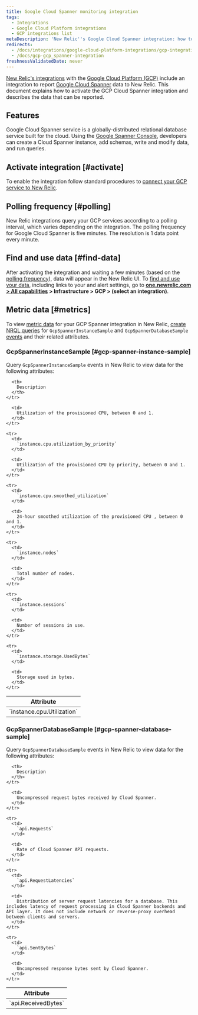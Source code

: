 ```yaml
---
title: Google Cloud Spanner monitoring integration
tags:
  - Integrations
  - Google Cloud Platform integrations
  - GCP integrations list
metaDescription: 'New Relic''s Google Cloud Spanner integration: how to activate it and what data it reports.'
redirects:
  - /docs/integrations/google-cloud-platform-integrations/gcp-integrations-list/google-cloud-spanner-monitoring-integration
  - /docs/gcp-gcp_spanner-integration
freshnessValidatedDate: never
---
```


[New Relic's integrations](/docs/infrastructure/integrations-getting-started/getting-started/introduction-infrastructure-integrations) with the [Google Cloud Platform (GCP)](https://cloud.google.com) include an integration to report [Google Cloud Spanner](https://cloud.google.com/spanner/) data to New Relic. This document explains how to activate the GCP Cloud Spanner integration and describes the data that can be reported.

## Features

Google Cloud Spanner service is a globally-distributed relational database service built for the cloud. Using the [Google Spanner Console](https://cloud.google.com/spanner/docs/quickstart-console), developers can create a Cloud Spanner instance, add schemas, write and modify data, and run queries.

## Activate integration [#activate]

To enable the integration follow standard procedures to [connect your GCP service to New Relic](/docs/connect-google-cloud-platform-services-infrastructure).

## Polling frequency [#polling]

New Relic integrations query your GCP services according to a polling interval, which varies depending on the integration. The polling frequency for Google Cloud Spanner is five minutes. The resolution is 1 data point every minute.

## Find and use data [#find-data]

After activating the integration and waiting a few minutes (based on the [polling frequency](#polling)), data will appear in the New Relic UI. To [find and use your data](/docs/infrastructure/integrations/find-use-infrastructure-integration-data), including links to your <InlinePopover type="dashboards" /> and alert settings, go to <DoNotTranslate>**[one.newrelic.com > All capabilities](https://one.newrelic.com/all-capabilities) > Infrastructure > GCP > (select an integration)**</DoNotTranslate>.

## Metric data [#metrics]

To view [metric data](/docs/integrations/new-relic-integrations/getting-started/#metric) for your GCP Spanner integration in New Relic, [create NRQL queries](/docs/integrations/new-relic-integrations/getting-started/use-integration-data-new-relic-insights#nrql) for `GcpSpannerInstanceSample` and `GcpSpannerDatabaseSample` [events](/docs/data-apis/understand-data/new-relic-data-types/#event-data) and their related attributes.

### GcpSpannerInstanceSample [#gcp-spanner-instance-sample]

Query `GcpSpannerInstanceSample` events in New Relic to view data for the following attributes:

<table>
  <thead>
    <tr>
      <th style={{ width: "300px" }}>
        Attribute
      </th>

      <th>
        Description
      </th>
    </tr>
  </thead>

  <tbody>
    <tr>
      <td>
        `instance.cpu.Utilization`
      </td>

      <td>
        Utilization of the provisioned CPU, between 0 and 1.
      </td>
    </tr>

    <tr>
      <td>
        `instance.cpu.utilization_by_priority`
      </td>

      <td>
        Utilization of the provisioned CPU by priority, between 0 and 1.
      </td>
    </tr>

    <tr>
      <td>
        `instance.cpu.smoothed_utilization`
      </td>

      <td>
        24-hour smoothed utilization of the provisioned CPU , between 0 and 1.
      </td>
    </tr>

    <tr>
      <td>
        `instance.nodes`
      </td>

      <td>
        Total number of nodes.
      </td>
    </tr>

    <tr>
      <td>
        `instance.sessions`
      </td>

      <td>
        Number of sessions in use.
      </td>
    </tr>

    <tr>
      <td>
        `instance.storage.UsedBytes`
      </td>

      <td>
        Storage used in bytes.
      </td>
    </tr>
  </tbody>
</table>

### GcpSpannerDatabaseSample [#gcp-spanner-database-sample]

Query `GcpSpannerDatabaseSample` events in New Relic to view data for the following attributes:

<table>
  <thead>
    <tr>
      <th style={{ width: "300px" }}>
        Attribute
      </th>

      <th>
        Description
      </th>
    </tr>
  </thead>

  <tbody>
    <tr>
      <td>
        `api.ReceivedBytes`
      </td>

      <td>
        Uncompressed request bytes received by Cloud Spanner.
      </td>
    </tr>

    <tr>
      <td>
        `api.Requests`
      </td>

      <td>
        Rate of Cloud Spanner API requests.
      </td>
    </tr>

    <tr>
      <td>
        `api.RequestLatencies`
      </td>

      <td>
        Distribution of server request latencies for a database. This includes latency of request processing in Cloud Spanner backends and API layer. It does not include network or reverse-proxy overhead between clients and servers.
      </td>
    </tr>

    <tr>
      <td>
        `api.SentBytes`
      </td>

      <td>
        Uncompressed response bytes sent by Cloud Spanner.
      </td>
    </tr>
  </tbody>
</table>
